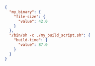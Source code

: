 ```json
{
  "my_binary": {
    "file-size": {
      "value": 42.0
    }
  },
  "/bin/sh -c ./my_build_script.sh": {
    "build-time": {
      "value": 87.0
    }
  }
}
```